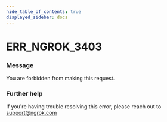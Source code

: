 ```yaml
---
hide_table_of_contents: true
displayed_sidebar: docs
---
```



# ERR_NGROK_3403

### Message

You are forbidden from making this request.

<ErrorDetails error="err_ngrok_3403" />

### Further help

If you're having trouble resolving this error, please reach out to [support@ngrok.com](mailto:support@ngrok.com?subject=Help%20with%20ERR_NGROK_3403)

